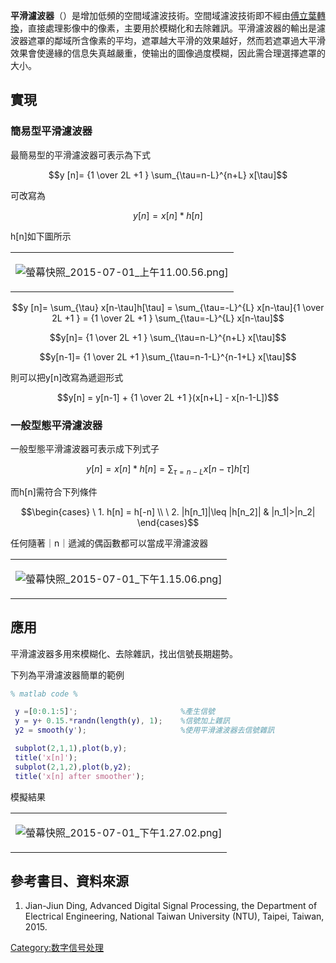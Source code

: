 {{refimprove|time=2016-06-04T00:07:29+00:00}}
'''平滑濾波器'''（{{lang-en|Smoother}}）是增加低頻的空間域濾波技術。空間域濾波技術即不經由[[傅立葉轉換|傅立葉轉換]]，直接處理影像中的像素，主要用於模糊化和去除雜訊。平滑濾波器的輸出是濾波器遮罩的鄰域所含像素的平均，遮罩越大平滑的效果越好，然而若遮罩過大平滑效果會使邊緣的信息失真越嚴重，使输出的圖像過度模糊，因此需合理選擇遮罩的大小。


== 實現 ==

===簡易型平滑濾波器===
最簡易型的平滑濾波器可表示為下式

:<math>
y [n]= {1 \over 2L +1 } \sum_{\tau=n-L}^{n+L} x[\tau]
</math>

可改寫為

:<math>
y [n]= x[n]*h[n]
</math> 


h[n]如下圖所示
{|
| [[File:螢幕快照_2015-07-01_上午11.00.56.png|none]]]
|}

:<math>
y [n]= \sum_{\tau} x[n-\tau]h[\tau] = \sum_{\tau=-L}^{L} x[n-\tau]{1 \over 2L +1 } = {1 \over 2L +1 } \sum_{\tau=-L}^{L} x[n-\tau]
</math>


:<math>y[n]= {1 \over 2L +1 } \sum_{\tau=n-L}^{n+L} x[\tau]
</math>


:<math>y[n-1]=  {1 \over 2L +1 }\sum_{\tau=n-1-L}^{n-1+L} x[\tau]
</math>


則可以把y[n]改寫為遞迴形式

:<math>y[n] = y[n-1] + {1 \over 2L +1 }(x[n+L] - x[n-1-L])</math>



===一般型態平滑濾波器===
一般型態平滑濾波器可表示成下列式子
:<math>y[n] = x[n]*h[n] =\sum_{\tau=n-L}x[n-\tau]h[\tau] </math>

而h[n]需符合下列條件

:<math>\begin{cases}
\ 1. h[n] = h[-n]  \\
\ 2. |h[n_1]|\leq |h[n_2]|  & |n_1|>|n_2|
\end{cases}</math>

任何隨著｜n｜遞減的偶函數都可以當成平滑濾波器

{|
| [[File:螢幕快照_2015-07-01_下午1.15.06.png|none]]]
|}

==應用==
平滑濾波器多用來模糊化、去除雜訊，找出信號長期趨勢。

下列為平滑濾波器簡單的範例

<syntaxhighlight lang="matlab">
% matlab code %

 y =[0:0.1:5]';                       %產生信號
 y = y+ 0.15.*randn(length(y), 1);    %信號加上雜訊
 y2 = smooth(y');                     %使用平滑濾波器去信號雜訊

 subplot(2,1,1),plot(b,y);
 title('x[n]');
 subplot(2,1,2),plot(b,y2); 
 title('x[n] after smoother');
</syntaxhighlight>

模擬結果

{|
| [[File:螢幕快照_2015-07-01_下午1.27.02.png|none]]]
|}

== 參考書目、資料來源 ==
# Jian-Jiun Ding, Advanced Digital Signal Processing, the Department of Electrical Engineering, National Taiwan University (NTU), Taipei, Taiwan, 2015.

[[Category:数字信号处理|Category:数字信号处理]]